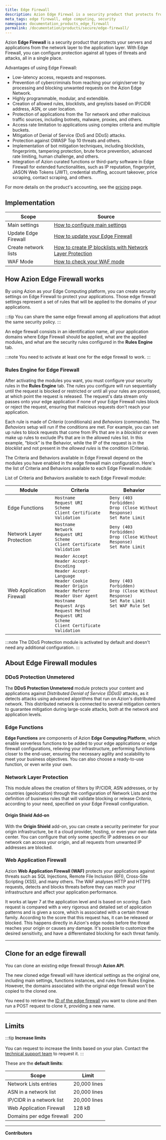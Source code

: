 ```yaml
---
title: Edge Firewall
description: Azion Edge Firewal is a security product that protects from the network layer to the application layer.
meta_tags: edge firewall, edge computing, security
namespace: documentation_products_edge_firewall
permalink: /documentation/products/secure/edge-firewall/
---
```



Azion **Edge Firewall** is a security product that protects your servers and applications from the network layer to the application layer. With Edge Firewall, you can configure protection against all types of threats and attacks, all in a single place.

Advantages of using Edge Firewall:

- Low-latency access, requests and responses.
- Prevention of cybercriminals from reaching your origin/server by processing and blocking unwanted requests on the Azion Edge Network.
- Highly programmable, modular, and extendible.
- Creation of allowed rules, blocklists, and greylists based on IP/CIDR address, ASN, or user location.
- Protection of applications from the Tor network and other malicious traffic sources, including botnets, malware, proxies, and others.
- Access rate limitation to applications using complex criteria and multiple buckets.
- Mitigation of Denial of Service (DoS and DDoS) attacks.
- Protection against OWASP Top 10 threats and others.
- Implementation of bot mitigation techniques, including blocklists, fingerprints, tampering protection, brute force prevention, advanced rate limiting, human challenge, and others.
- Integration of Azion curated functions or third-party software in Edge Firewall for extended functionalities, such as IP reputation, fingerprint, JASON Web Tokens (JWT), credential stuffing, account takeover, price scraping, contact scraping, and others.

For more details on the product's accounting, see the [pricing](/en/documentation/products/pricing/) page.

## Implementation

| Scope | Source |
| ----- | ------ |
| Main settings | [How to configure main settings](/en/documentation/products/guides/secure/edge-firewall-configure-main-settings/) |
| Update Edge Firewall | [How to update your Edge Firewall](/en/documentation/products/guides/how-to-update-your-edge-firewall/) |
| Create network lists | [How to create IP blocklists with Network Layer Protection](/en/documentation/products/guides/blocklists-ip-addresses-edge/) |
| WAF Mode | [How to check your WAF mode](/en/documentation/products/guides/how-to-check-your-waf-mode/) |

## How Azion Edge Firewall works

By using Azion as your Edge Computing platform, you can create security settings on Edge Firewall to protect your applications. Those edge firewall settings represent a set of rules that will be applied to the domains of your applications.

:::tip
You can share the same edge firewall among all applications that adopt the same security policy.
:::

An edge firewall consists in an identification name, all your application domains where Edge Firewall should be applied, what are the applied modules, and what are the security rules configured in the **Rules Engine** tab.

<LinkButton link="/en/documentation/products/guides/secure/edge-firewall-configure-main-settings/" label="go to configure main settings guide" outlined />

:::note
You need to activate at least one for the edge firewall to work.
:::

### Rules Engine for Edge Firewall

After activating the modules you want, you must configure your security rules in the **Rules Engine** tab. The rules you configure will run sequentially until the request is blocked or restricted or until all your rules are processed, at which point the request is released. The request's data stream only passes onto your edge application if none of your Edge Firewall rules block or reject the request, ensuring that malicious requests don't reach your application.

Each rule is made of *Criteria* (conditionals) and *Behaviors* (commands). The *Behaviors* setup will run if the conditions are met. For example, you can set up rules to block requests that come from IPs that are in a *blocklist* or even make up rules to exclude IPs that are in the allowed rules list. In this example, “block” is the Behavior, while the IP of the request is in the *blocklist* and not present in the *allowed rules* is the condition (Criteria).

<LinkButton link="/en/documentation/products/secure/edge-firewall/rules-engine/" label="go to Rules Engine reference" outlined />

<LinkButton link="/en/documentation/products/guides/secure/work-with-rules-engine/" label="go to work with rules engine guide" outlined />

The Criteria and Behaviors available in Edge Firewall depend on the modules you have enabled in the edge firewall main configuration. Here's the list of Criteria and Behaviors available to each Edge Firewall module:

List of Criteria and Behaviors available to each Edge Firewall module:

| Module                   | Criteria | Behavior |
|--------------------------|----------|----------|
| Edge Functions           | `Hostname`<br /> `Request URI`<br /> `Scheme`<br /> `Client Certificate Validation` | `Deny (403 Forbidden)`<br /> `Drop (Close Without Response)`<br /> `Set Rate Limit` |
| Network Layer Protection | `Hostname`<br /> `Network`<br /> `Request URI`<br /> `Scheme`<br /> `Client Certificate Validation` | `Deny (403 Forbidden)`<br /> `Drop (Close Without Response)`<br /> `Set Rate Limit` |
| Web Application Firewall | `Header Accept`<br /> `Header Accept-Encoding`<br /> `Header Accept-Language`<br /> `Header Cookie`<br /> `Header Origin`<br /> `Header Referer`<br /> `Header User Agent`<br /> `Hostname`<br /> `Request Args`<br /> `Request Method`<br /> `Request URI`<br /> `Scheme`<br /> `Client Certificate Validation` | `Deny (403 Forbidden)`<br /> `Drop (Close Without Response)`<br /> `Set Rate Limit`<br /> `Set WAF Rule Set` |

:::note
The DDoS Protection module is activated by default and doesn't need any additional configuration.
:::

## About Edge Firewall modules

### DDoS Protection Unmetered

The **DDoS Protection Unmetered** module protects your content and applications against *Distributed Denial of Service (DDoS)* attacks, as it detects attacks using advanced algorithms that run on Azion's distributed network. This distributed network is connected to several mitigation centers to guarantee mitigation during large-scale attacks, both at the network and application levels.

<LinkButton link="/en/documentation/products/secure/edge-firewall/ddos-protection/" label="go to DDoS Protection reference" outlined /> 

### Edge Functions

**Edge Functions** are components of Azion **Edge Computing Platform**, which enable serverless functions to be added to your edge applications or edge firewall configurations, relieving your infrastructure, performing functions closer to the end-user, ensuring the necessary agility and scalability to meet your business objectives. You can also choose a ready-to-use function, or even write your own.

<LinkButton link="/en/documentation/products/secure/edge-firewall/edge-functions/" label="go to Edge Functions for Edge Firewall reference" outlined /> 


<LinkButton link="/en/documentation/products/guides/secure/instantiate-edge-functions/" label="go to instantiate edge functions guide" outlined />

### Network Layer Protection

This module allows the creation of filters by IP/CIDR, ASN addresses, or by countries (geolocation) through the configuration of Network Lists and the definition of business rules that will validate blocking or release *Criteria*, according to your need, specified on your Edge Firewall configuration.

<LinkButton link="/en/documentation/products/secure/edge-firewall/network-layer-protection/" label="go to Network Layer Protection reference" outlined /> 


#### Origin Shield Add-on

With the **Origin Shield** add-on, you can create a security perimeter for your origin infrastructure, be it a cloud provider, hosting, or even your own data center. You can configure that only some specific IP addresses on our network can access your origin, and all requests from unwanted IP addresses are blocked.

<LinkButton link="/en/documentation/products/secure/edge-firewall/network-layer-protection/#origin-shield)" label="go to Origin Shield reference" outlined /> 


<LinkButton link="/en/documentation/products/secure/automate/origin-shield/" label="go to automate origin shield guide" outlined />

### Web Application Firewall

Azion **Web Application Firewall (WAF)** protects your applications against threats such as SQL Injections, Remote File Inclusion (RFI), Cross-Site Scripting (XSS), and many others. The WAF analyses HTTP and HTTPS requests, detects and blocks threats before they can reach your infrastructure and affect your application performance.

It works at layer 7 at the application level and is based on *scoring*. Each request is compared with a very rigorous and detailed set of application patterns and is given a score, which is associated with a certain threat family. According to the score that this request has, it can be released or blocked. This happens directly in Azion's edge nodes before the threat reaches your origin or causes any damage. It's possible to customize the desired sensitivity, and have a differentiated blocking for each threat family.

<LinkButton link="/en/documentation/products/secure/edge-firewall/web-application-firewall/" label="go to Web Application Firewall reference" outlined /> 


<LinkButton link="/en/documentation/products/guides/secure/create-waf-rule-set/" label="go to create waf rule set guide" outlined />

---

## Clone for an edge firewall

You can clone an existing edge firewall through **Azion API**.

The new cloned edge firewall will have identical settings as the original one, including main settings, functions instances, and rules from Rules Engine. However, the domains associated with the original edge firewall won't be copied to the cloned one.

You need to retrieve the [ID of the edge firewall](https://api.azion.com/#090fa5b0-3d68-4521-9a90-f4d93773f6d9) you want to clone and then run a POST request to clone it, providing a new name.

<LinkButton link="https://api.azion.com/#7e92d69a-c98c-4578-b920-38a13e1a3bd2" label="clone an edge firewall" outlined />

---

## Limits

:::tip
**Increase limits** <br></br>
You can request to increase the limits based on your plan. Contact the [technical support team](/en/documentation/services/support/) to request it.
:::

These are the **default limits**:

| Scope | Limit |
| ----- | ----- |
| Network Lists entries | 20,000 lines |
| ASN in a network list | 20,000 lines |
| IP/CIDR in a network list | 20,000 lines |
| Web Application Firewall | 128 kB |
| Domains per edge firewall | 200 |

---


**Contributors**

<AuthorList filePath="src/content/docs/en/pages/main-menu/reference/secure/edge-firewall/edge-firewall.mdx" />
